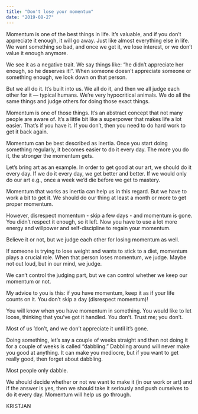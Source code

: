 ```yaml
---
title: "Don't lose your momentum"
date: "2019-08-27"
---
```


Momentum is one of the best things in life. It’s valuable, and if you don’t appreciate it enough, it will go away. Just like almost everything else in life. We want something so bad, and once we get it, we lose interest, or we don’t value it enough anymore.

We see it as a negative trait. We say things like: “he didn’t appreciate her enough, so he deserves it!”. When someone doesn’t appreciate someone or something enough, we look down on that person.

But we all do it. It’s built into us. We all do it, and then we all judge each other for it — typical humans. We’re very hypocritical animals. We do all the same things and judge others for doing those exact things.

Momentum is one of those things. It’s an abstract concept that not many people are aware of. It’s a little bit like a superpower that makes life a lot easier. That’s if you have it. If you don’t, then you need to do hard work to get it back again.

Momentum can be best described as inertia. Once you start doing something regularly, it becomes easier to do it every day. The more you do it, the stronger the momentum gets.

Let’s bring art as an example. In order to get good at our art, we should do it every day. If we do it every day, we get better and better. If we would only do our art e.g., once a week we’d die before we get to mastery.

Momentum that works as inertia can help us in this regard. But we have to work a bit to get it. We should do our thing at least a month or more to get proper momentum.

However, disrespect momentum - skip a few days - and momentum is gone. You didn’t respect it enough, so it left. Now you have to use a lot more energy and willpower and self-discipline to regain your momentum.

Believe it or not, but we judge each other for losing momentum as well.

If someone is trying to lose weight and wants to stick to a diet, momentum plays a crucial role. When that person loses momentum, we judge. Maybe not out loud, but in our mind, we judge.

We can’t control the judging part, but we can control whether we keep our momentum or not.

My advice to you is this: if you have momentum, keep it as if your life counts on it. You don’t skip a day (disrespect momentum)!

You will know when you have momentum in something. You would like to let loose, thinking that you’ve got it handled. You don’t. Trust me; you don’t.

Most of us ’don’t, and we don’t appreciate it until it’s gone.

Doing something, let’s say a couple of weeks straight and then not doing it for a couple of weeks is called “dabbling.” Dabbling around will never make you good at anything. It can make you mediocre, but if you want to get really good, then forget about dabbling.

Most people only dabble.

We should decide whether or not we want to make it (in our work or art) and if the answer is yes, then we should take it seriously and push ourselves to do it every day. Momentum will help us go through.

KRISTJAN
